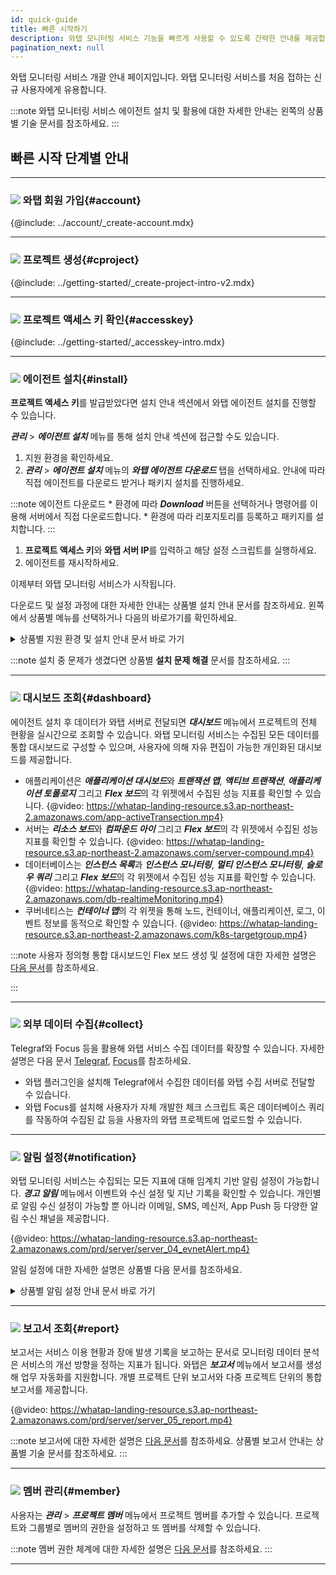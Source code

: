 ```yaml
---
id: quick-guide
title: 빠른 시작하기
description: 와탭 모니터링 서비스 기능을 빠르게 사용할 수 있도록 간략한 안내를 제공합니다.
pagination_next: null
---
```


와탭 모니터링 서비스 개괄 안내 페이지입니다. 와탭 모니터링 서비스를 처음 접하는 신규 사용자에게 유용합니다.

:::note
와탭 모니터링 서비스 에이전트 설치 및 활용에 대한 자세한 안내는 왼쪽의 상품별 기술 문서를 참조하세요.
:::

## 빠른 시작 단계별 안내

----

### ![](/img/number-01.png) 와탭 회원 가입{#account}

{@include: ../account/_create-account.mdx}

----

### ![](/img/number-02.png) 프로젝트 생성{#cproject}

{@include: ../getting-started/_create-project-intro-v2.mdx}

----

### ![](/img/number-03.png) 프로젝트 액세스 키 확인{#accesskey}

{@include: ../getting-started/_accesskey-intro.mdx}

----

### ![](/img/number-04.png) 에이전트 설치{#install}

<!-- 공통 안내로 적용되지 않는 경우가 많아서 상품군 링크 제공? -->

**프로젝트 액세스 키**를 발급받았다면 설치 안내 섹션에서 와탭 에이전트 설치를 진행할 수 있습니다. 

***관리*** > ***에이전트 설치*** 메뉴를 통해 설치 안내 섹션에 접근할 수도 있습니다.

1. 지원 환경을 확인하세요. 
1. ***관리*** > ***에이전트 설치*** 메뉴의 ***와탭 에이전트 다운로드*** 탭을 선택하세요. 안내에 따라 직접 에이전트를 다운로드 받거나 패키지 설치를 진행하세요.

  :::note 에이전트 다운로드
    * 환경에 따라 ***Download*** 버튼을 선택하거나 명령어를 이용해 서버에서 직접 다운로드합니다.
    * 환경에 따라 리포지토리를 등록하고 패키지를 설치합니다.
  :::
1. **프로젝트 액세스 키**와 **와탭 서버 IP**를 입력하고 해당 설정 스크립트를 실행하세요.  
1. 에이전트를 재시작하세요. 

이제부터 와탭 모니터링 서비스가 시작됩니다. 

다운로드 및 설정 과정에 대한 자세한 안내는 상품별 설치 안내 문서를 참조하세요. 왼쪽에서 상품별 메뉴를 선택하거나 다음의 바로가기를 확인하세요.

<details>
<summary>상품별 지원 환경 및 설치 안내 문서 바로 가기</summary>

* **Java**
  * [지원 환경](../java/supported-spec)
  * [에이전트 설치](../java/install-agent)
* **PHP**
  * [지원 환경](../php/supported-spec)
  * [에이전트 설치](../php/install-agent)
* **Node.js**
  * [지원 환경](../nodejs/supported-spec)
  * [에이전트 설치](../nodejs/install-agent)
* **Python**
  * [지원 환경](../python/supported-spec)
  * [에이전트 설치](../python/install-agent)
* **.NET**
  * [지원 환경](../dotnet/supported-spec)
  * [에이전트 설치](../dotnet/install-agent)
* **Golang**
  * [지원 환경](../golang/supported-spec)
  * [에이전트 설치](../golang/install-agent)
* **Server**
  * [지원 환경](../server/supported-spec)
  * [에이전트 설치](../server/install-agent)
* **Kubernetes**
  * [지원 환경](../kubernetes/supported-spec)
  * [에이전트 설치](../kubernetes/install) 
* **PostgreSQL**
  * [지원 환경](../postgresql/db-monitoring-support)
  * [에이전트 설치](../postgresql/install-db-agent)
* **Oracle**
  * [지원 환경](../oracle/db-monitoring-support)
  * [에이전트 설치](../oracle/install-db-agent)
* **MySQL**
  * [지원 환경](../mysql/db-monitoring-support)
  * [에이전트 설치](../mysql/install-db-agent)
* **MS SQL Server**
  * [지원 환경](../mssql/db-monitoring-support)
  * [에이전트 설치](../mssql/install-db-agent)
* **Tibero**
  * [지원 환경](../tibero/db-monitoring-support)
  * [에이전트 설치](../tibero/install-db-agent)
* **CUBRID**
  * [지원 환경](../cubrid/db-monitoring-support)
  * [에이전트 설치](../cubrid/install-db-agent)
* **Altibase**
  * [지원 환경](../altibase/db-monitoring-support)
  * [에이전트 설치](../altibase/install-db-agent)
* **Redis**
  * [지원 환경](../redis/db-monitoring-support)
  * [에이전트 설치](../redis/install-db-agent)
* **MongoDB**
  * [지원 환경](../mongodb/db-monitoring-support)
  * [에이전트 설치](../mongodb/install-db-agent)
* [URL](../url/url-install)
* **클라우드** 
  * [Amazon ECS](../amazon-ecs/install-agent)
  * [Amazon Cloudwatch](../amazon-cloudwatch/install-agent)
  * [Azure Monitor](../azure/install-agent)
  * [Naver Cloud Monitoring](../ncloud/install-agent)
  * [Oracle Cloud Monitor](../oracle-cloud/install-agent)
* [Log](../log/log-function)

</details> 

:::note
설치 중 문제가 생겼다면 상품별 **설치 문제 해결** 문서를 참조하세요.
:::

----

### ![](/img/number-05.png) 대시보드 조회{#dashboard}

에이전트 설치 후 데이터가 와탭 서버로 전달되면 ***대시보드*** 메뉴에서 프로젝트의 전체 현황을 실시간으로 조회할 수 있습니다. 와탭 모니터링 서비스는 수집된 모든 데이터를 통합 대시보드로 구성할 수 있으며, 사용자에 의해 자유 편집이 가능한 개인화된 대시보드를 제공합니다.

* 애플리케이션은 ***애플리케이션 대시보드***와 ***트랜잭션 맵***, ***액티브 트랜잭션***, ***애플리케이션 토폴로지*** 그리고 ***Flex 보드***의 각 위젯에서 수집된 성능 지표를 확인할 수 있습니다.
{@video: https://whatap-landing-resource.s3.ap-northeast-2.amazonaws.com/app-activeTransection.mp4}
* 서버는 ***리소스 보드***와 ***컴파운드 아이*** 그리고 ***Flex 보드***의 각 위젯에서 수집된 성능 지표를 확인할 수 있습니다.
{@video: https://whatap-landing-resource.s3.ap-northeast-2.amazonaws.com/server-compound.mp4}
* 데이터베이스는 ***인스턴스 목록***과 ***인스턴스 모니터링***, ***멀티 인스턴스 모니터링***, ***슬로우 쿼리*** 그리고 ***Flex 보드***의 각 위젯에서 수집된 성능 지표를 확인할 수 있습니다.
{@video: https://whatap-landing-resource.s3.ap-northeast-2.amazonaws.com/db-realtimeMonitoring.mp4}
* 쿠버네티스는 ***컨테이너 맵***의 각 위젯을 통해 노드, 컨테이너, 애플리케이션, 로그, 이벤트 정보를 동적으로 확인할 수 있습니다.
{@video: https://whatap-landing-resource.s3.ap-northeast-2.amazonaws.com/k8s-targetgroup.mp4}

:::note
사용자 정의형 통합 대시보드인 Flex 보드 생성 및 설정에 대한 자세한 설명은 [다음 문서](../java/flex-board)를 참조하세요.
<!-- * 대시보드 위젯을 비롯한 자세한 설명은 상품별 다음 문서([애플리케이션](../java/learn-apm-main-menu), [서버](../server/learn-main-menu), [데이터베이스](../db/learn-db-main-menu), [쿠버네티스](../kubernetes/learn-kubernetes-main-menu))를 참조하세요. -->
<!-- * VR 타입 아이템 안내는 기술 문서 페이지 개편 이후 클라우드 메뉴에서 확인할 수 있습니다.-->
:::

<!-- 대시보드 안내를 대시보드 메뉴 안내만 할 지 아니면 에이전트 주요 메뉴 안내로 활용할지?  -->
<!-- 로그 모니터링, URL 모니터링, 클라우드 모니터링 등 각 성능 지표 조회 방식 취합하기? -->

----

### ![](/img/number-06.png) 외부 데이터 수집{#collect}

<!-- 텔레그라프, 포커스 -->
Telegraf와 Focus 등을 활용해 와탭 서비스 수집 데이터를 확장할 수 있습니다. 자세한 설명은 다음 문서 [Telegraf](../telegraf/introduction.mdx), [Focus](../focus/introduction.mdx)를 참조하세요.

* 와탭 플러그인을 설치해 Telegraf에서 수집한 데이터를 와탭 수집 서버로 전달할 수 있습니다.
* 와탭 Focus를 설치해 사용자가 자체 개발한 체크 스크립트 혹은 데이터베이스 쿼리를 작동하여 수집된 값 등을 사용자의 와탭 프로젝트에 업로드할 수 있습니다.

----

### ![](/img/ic-number-07.svg) 알림 설정{#notification}

와탭 모니터링 서비스는 수집되는 모든 지표에 대해 임계치 기반 알림 설정이 가능합니다. ***경고 알림*** 메뉴에서 이벤트와 수신 설정 및 지난 기록을 확인할 수 있습니다. 개인별로 알림 수신 설정이 가능할 뿐 아니라 이메일, SMS, 메신저, App Push 등 다양한 알림 수신 채널을 제공합니다. 
<!-- 와탭 모니터링 서비스는 이메일, SMS, 메신저, App Push 등 사용자가 선호하는 수단을 선택하여 알림을 수신할 수 있습니다. -->

{@video: https://whatap-landing-resource.s3.ap-northeast-2.amazonaws.com/prd/server/server_04_evnetAlert.mp4}

알림 설정에 대한 자세한 설명은 상품별 다음 문서를 참조하세요. 

<details>
<summary>상품별 알림 설정 안내 문서 바로 가기 </summary>

* [Java](../java/apm-set-notice)
* [PHP](../php/apm-set-notice)
* [Node.js](../nodejs/apm-set-notice)
* [Python](../python/apm-set-notice)
* [.NET](../dotnet/apm-set-notice)
* [Golang](../golang/apm-set-notice)
* [Server](../server/set-notice)
* [PostgreSQL](../postgresql/db-set-notice)
* [Oracle](../oracle/db-set-notice)
* [MySQL](../mysql/db-set-notice)
* [MS SQL Server](../mssql/db-set-notice)
* [Tibero](../tibero/db-set-notice)
* [CUBRID](../cubrid/db-set-notice)
* [Altibase](../altibase/db-set-notice)
* [Redis](../redis/db-set-notice)
* [MongoDB](../mongodb/db-set-notice) 
* [Kubernetes](../kubernetes/set-notice)
* [URL](../url/url-event)
* [Amazon CloudWatch](../amazon-cloudwatch/set-notice)
* [Amazon ECS](../amazon-ecs/set-notice)
* [Azure Monitor](../azure/set-notice)
* [Naver Cloud Monitoring](../ncloud/set-notice)
* [Oracle Cloudd Monitor](../oracle-cloud/set-notice)
* [Log](../notification/log-alert)

</details>

----

### ![](/img/ic-number-08.svg) 보고서 조회{#report}

보고서는 서비스 이용 현황과 장애 발생 기록을 보고하는 문서로 모니터링 데이터 분석은 서비스의 개선 방향을 정하는 지표가 됩니다. 와탭은 ***보고서*** 메뉴에서 보고서를 생성해 업무 자동화를 지원합니다. 개별 프로젝트 단위 보고서와 다중 프로젝트 단위의 통합 보고서를 제공합니다.

{@video: https://whatap-landing-resource.s3.ap-northeast-2.amazonaws.com/prd/server/server_05_report.mp4}

:::note
보고서에 대한 자세한 설명은 [다음 문서](../java/report-intro)를 참조하세요. 상품별 보고서 안내는 상품별 기술 문서를 참조하세요.
:::

----

### ![](/img/ic-number-09.svg) 멤버 관리{#member}

사용자는 ***관리*** > ***프로젝트 멤버*** 메뉴에서 프로젝트 멤버를 추가할 수 있습니다. 프로젝트와 그룹별로 멤버의 권한을 설정하고 또 멤버를 삭제할 수 있습니다.  

:::note
멤버 권한 체계에 대한 자세한 설명은 [다음 문서](../project/project-structure#project-auth)를 참조하세요.
:::

----

<!--## 참고 자료

* 와탭 모니터링 서비스 기능 문의는 support@whatap.io로 보내주세요.
* 
-->
<!-- 단계 표현 재기술 필요 다음 단계? 다음 순서? -->
